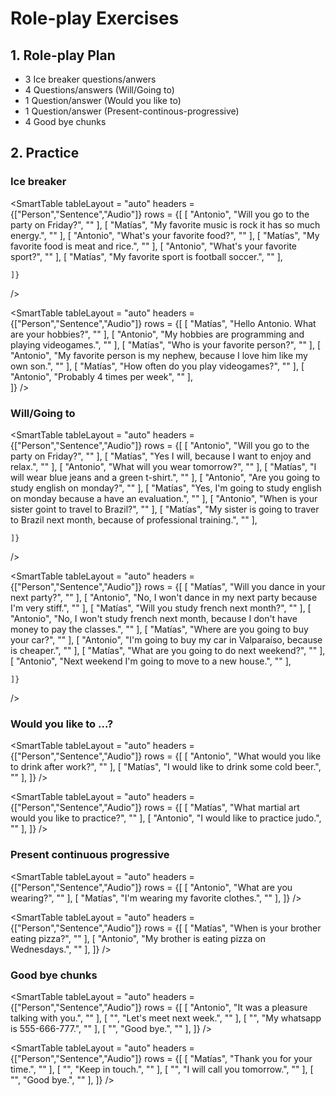 # Role-play Exercises

## 1. Role-play Plan

- 3 Ice breaker questions/anwers
- 4 Questions/answers (Will/Going to)
- 1 Question/answer (Would you like to)
- 1 Question/answer (Present-continous-progressive)
- 4 Good bye chunks


## 2. Practice

### Ice breaker

<SmartTable
    tableLayout = "auto"
    headers = {["Person","Sentence","Audio"]}
    rows = {[
        [
            "Antonio",
            "Will you go to the party on Friday?",
            ""
        ],
        [
            "Matías",
            "My favorite music is rock it has so much energy.",
            ""
        ],
        [
            "Antonio",
            "What's your favorite food?",
            ""
        ],
        [
            "Matías",
            "My favorite food is meat and rice.",
            ""
        ],
        [
            "Antonio",
            "What's your favorite sport?",
            ""
        ],
        [
            "Matías",
            "My favorite sport is football soccer.",
            ""
        ],

    ]} 
/>

<SmartTable
    tableLayout = "auto"
    headers = {["Person","Sentence","Audio"]}
    rows = {[
        [
            "Matías",
            "Hello Antonio. What are your hobbies?",
            ""
        ],
        [
            "Antonio",
            "My hobbies are programming and playing videogames.",
            ""
        ],
        [
            "Matías",
            "Who is your favorite person?",
            ""
        ],
        [
            "Antonio",
            "My favorite person is my nephew, because I love him like my own son.",
            ""
        ],
        [
            "Matías",
            "How often do you play videogames?",
            ""
        ],
        [
            "Antonio",
            "Probably 4 times per week",
            ""
        ],       
    ]} 
/>


### Will/Going to

<SmartTable
    tableLayout = "auto"
    headers = {["Person","Sentence","Audio"]}
    rows = {[
        [
            "Antonio",
            "Will you go to the party on Friday?",
            ""
        ],
        [
            "Matías",
            "Yes I will, because I want to enjoy and relax.",
            ""
        ],
        [
            "Antonio",
            "What will you wear tomorrow?",
            ""
        ],
        [
            "Matías",
            "I will wear blue jeans and a green t-shirt.",
            ""
        ],
                [
            "Antonio",
            "Are you going to study english on monday?",
            ""
        ],
        [
            "Matías",
            "Yes, I'm going to study english on monday because a have an evaluation.",
            ""
        ],
                [
            "Antonio",
            "When is your sister goint to travel to Brazil?",
            ""
        ],
        [
            "Matías",
            "My sister is going to traver to Brazil next month, because of professional training.",
            ""
        ],


    ]} 
/>

<SmartTable
    tableLayout = "auto"
    headers = {["Person","Sentence","Audio"]}
    rows = {[
        [
            "Matías",
            "Will you dance in your next party?",
            ""
        ],
        [
            "Antonio",
            "No, I won't dance in my next party because I'm very stiff.",
            ""
        ],
        [
            "Matías",
            "Will you study french next month?",
            ""
        ],
        [
            "Antonio",
            "No, I won't study french next month, because I don't have money to pay the classes.",
            ""
        ],
        [
            "Matías",
            "Where are you going to buy your car?",
            ""
        ],
        [
            "Antonio",
            "I'm going to buy my car in Valparaíso, because is cheaper.",
            ""
        ],
        [
            "Matías",
            "What are you going to do next weekend?",
            ""
        ],
        [
            "Antonio",
            "Next weekend I'm going to move to a new house.",
            ""
        ],


    ]} 
/>

### Would you like to ...?

<SmartTable
    tableLayout = "auto"
    headers = {["Person","Sentence","Audio"]}
    rows = {[
        [
            "Antonio",
            "What would you like to drink after work?",
            ""
        ],
        [
            "Matías",
            "I would like to drink some cold beer.",
            ""
        ],
    ]} 
/>

<SmartTable
    tableLayout = "auto"
    headers = {["Person","Sentence","Audio"]}
    rows = {[
        [
            "Matías",
            "What martial art would you like to practice?",
            ""
        ],
        [
            "Antonio",
            "I would like to practice judo.",
            ""
        ],
    ]} 
/>


### Present continuous progressive

<SmartTable
    tableLayout = "auto"
    headers = {["Person","Sentence","Audio"]}
    rows = {[
        [
            "Antonio",
            "What are you wearing?",
            ""
        ],
        [
            "Matías",
            "I'm wearing my favorite clothes.",
            ""
        ],
    ]} 
/>

<SmartTable
    tableLayout = "auto"
    headers = {["Person","Sentence","Audio"]}
    rows = {[
        [
            "Matías",
            "When is your brother eating pizza?",
            ""
        ],
        [
            "Antonio",
            "My brother is eating pizza on Wednesdays.",
            ""
        ],
    ]} 
/>


### Good bye chunks

<SmartTable
    tableLayout = "auto"
    headers = {["Person","Sentence","Audio"]}
    rows = {[
        [
            "Antonio",
            "It was a pleasure talking with you.",
            ""
        ],
        [
            "",
            "Let's meet next week.",
            ""
        ],
        [
            "",
            "My whatsapp is 555-666-777.",
            ""
        ],
        [
            "",
            "Good bye.",
            ""
        ],
    ]} 
/>

<SmartTable
    tableLayout = "auto"
    headers = {["Person","Sentence","Audio"]}
    rows = {[
        [
            "Matías",
            "Thank you for your time.",
            ""
        ],
        [
            "",
            "Keep in touch.",
            ""
        ],
        [
            "",
            "I will call you tomorrow.",
            ""
        ],
        [
            "",
            "Good bye.",
            ""
        ],
    ]} 
/>